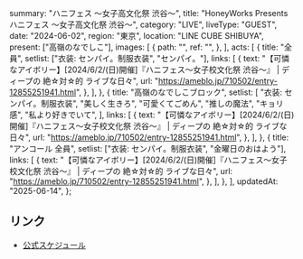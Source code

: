   summary: "ハニフェス 〜女子高文化祭 渋谷〜",
  title: "HoneyWorks Presents ハニフェス 〜女子高文化祭 渋谷〜",
  category: "LIVE",
  liveType: "GUEST",
  date: "2024-06-02",
  region: "東京",
  location: "LINE CUBE SHIBUYA",
  present: ["高嶺のなでしこ"],
  images: [
    {
      path: "",
      ref: "",
    },
  ],
  acts: [
    {
      title: "全員",
      setlist: ["衣装: センパイ。制服衣装", "センパイ。"],
      links: [
        {
          text: "【可憐なアイボリー】[2024/6/2/(日)開催]『ハニフェス～女子校文化祭 渋谷～』 | ディープの 絶☆対☆的 ライブな日々",
          url: "https://ameblo.jp/710502/entry-12855251941.html",
        },
      ],
    },
    {
      title: "高嶺のなでしこブロック",
      setlist: [
        "衣装: センパイ。制服衣装",
        "美しく生きろ",
        "可愛くてごめん",
        "推しの魔法",
        "キョリ感",
        "私より好きでいて",
      ],
      links: [
        {
          text: "【可憐なアイボリー】[2024/6/2/(日)開催]『ハニフェス～女子校文化祭 渋谷～』 | ディープの 絶☆対☆的 ライブな日々",
          url: "https://ameblo.jp/710502/entry-12855251941.html",
        },
      ],
    },
    {
      title: "アンコール 全員",
      setlist: ["衣装: センパイ。制服衣装", "金曜日のおはよう"],
      links: [
        {
          text: "【可憐なアイボリー】[2024/6/2/(日)開催]『ハニフェス～女子校文化祭 渋谷～』 | ディープの 絶☆対☆的 ライブな日々",
          url: "https://ameblo.jp/710502/entry-12855251941.html",
        },
      ],
    },
  ],
  updatedAt: "2025-06-14",
};

## リンク

- [公式スケジュール]()

